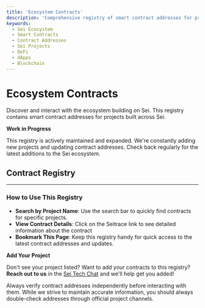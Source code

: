 ```yaml
---
title: 'Ecosystem Contracts'
description: 'Comprehensive registry of smart contract addresses for projects building on Sei. Find verified contract addresses organized by project.'
keywords:
  - Sei Ecosystem
  - Smart Contracts
  - Contract Addresses
  - Sei Projects
  - DeFi
  - dApps
  - Blockchain
---
```



# Ecosystem Contracts

Discover and interact with the ecosystem building on Sei. This registry contains smart contract addresses for projects built across Sei.

<Callout type="info">

**Work in Progress**

This registry is actively maintained and expanded. We're constantly adding new projects and updating contract addresses. Check back regularly for the latest additions to the Sei ecosystem.

</Callout>

## Contract Registry

<RemoteSheetData />

---

### How to Use This Registry

- **Search by Project Name**: Use the search bar to quickly find contracts for specific projects.
- **View Contract Details**: Click on the Seitrace link to see detailed information about the contract
- **Bookmark This Page**: Keep this registry handy for quick access to the latest contract addresses and updates.

<Callout type="info" emoji="🚀">

**Add Your Project**

Don't see your project listed? Want to add your contracts to this registry? **Reach out to us** in the [Sei Tech Chat](https://t.me/+KZdhZ1eE-G01NmZk) and we'll help get you added!

</Callout>

<Callout type="warning">Always verify contract addresses independently before interacting with them. While we strive to maintain accurate information, you should always double-check addresses through official project channels.</Callout>
